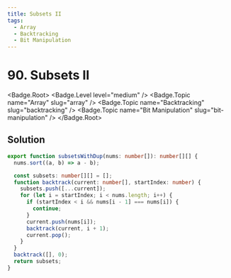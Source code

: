 ```yaml
---
title: Subsets II
tags:
  - Array
  - Backtracking
  - Bit Manipulation
---
```


# 90. Subsets II

<Badge.Root>
  <Badge.Level level="medium" />
  <Badge.Topic name="Array" slug="array" />
  <Badge.Topic name="Backtracking" slug="backtracking" />
  <Badge.Topic name="Bit Manipulation" slug="bit-manipulation" />
</Badge.Root>

## Solution

```typescript filename="solution.ts" copy
export function subsetsWithDup(nums: number[]): number[][] {
  nums.sort((a, b) => a - b);

  const subsets: number[][] = [];
  function backtrack(current: number[], startIndex: number) {
    subsets.push([...current]);
    for (let i = startIndex; i < nums.length; i++) {
      if (startIndex < i && nums[i - 1] === nums[i]) {
        continue;
      }
      current.push(nums[i]);
      backtrack(current, i + 1);
      current.pop();
    }
  }
  backtrack([], 0);
  return subsets;
}
```

<ProblemLink
  codingSite="leetcode"
  href="https://leetcode.com/problems/subsets-ii"
  title="Subsets II"
/>
